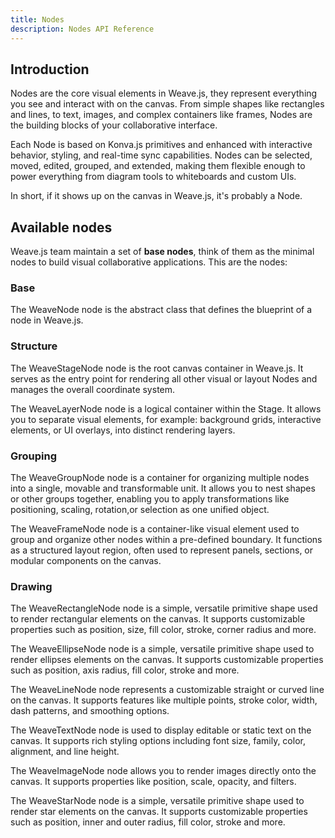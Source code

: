 ```yaml
---
title: Nodes
description: Nodes API Reference
---
```



## Introduction

Nodes are the core visual elements in Weave.js, they represent everything you see and
interact with on the canvas. From simple shapes like rectangles and lines, to text, images,
and complex containers like frames, Nodes are the building blocks of your collaborative
interface.

Each Node is based on Konva.js primitives and enhanced with interactive behavior, styling,
and real-time sync capabilities. Nodes can be selected, moved, edited, grouped, and extended,
making them flexible enough to power everything from diagram tools to whiteboards and custom UIs.

In short, if it shows up on the canvas in Weave.js, it's probably a Node.

## Available nodes

Weave.js team maintain a set of **base nodes**, think of them as the minimal nodes to
build visual collaborative applications. This are the nodes:

### Base

<Cards>

<Card href="/docs/sdk/api-reference/nodes/node" title='WeaveNode'>

The WeaveNode node is the abstract class that defines the blueprint of a node in Weave.js.

</Card>

</Cards>

### Structure

<Cards>

<Card href="/docs/sdk/api-reference/nodes/stage" title='WeaveStageNode'>

The WeaveStageNode node is the root canvas container in Weave.js. It serves as the entry point
for rendering all other visual or layout Nodes and manages the overall coordinate system.

</Card>

<Card href="/docs/sdk/api-reference/nodes/layer" title='WeaveLayerNode'>

The WeaveLayerNode node is a logical container within the Stage. It allows you to separate visual
elements, for example: background grids, interactive elements, or UI overlays, into
distinct rendering layers.

</Card>

</Cards>

### Grouping

<Cards>

<Card href="/docs/sdk/api-reference/nodes/group" title='WeaveGroupNode'>

The WeaveGroupNode node is a container for organizing multiple nodes into a single, movable
and transformable unit. It allows you to nest shapes or other groups together, enabling
you to apply transformations like positioning, scaling, rotation,or selection as one
unified object.

</Card>

<Card href="/docs/sdk/api-reference/nodes/frame" title='WeaveFrameNode'>

The WeaveFrameNode node is a container-like visual element used to group and organize other
nodes within a pre-defined boundary. It functions as a structured layout region, often
used to represent panels, sections, or modular components on the canvas.

</Card>

</Cards>

### Drawing

<Cards>

<Card href="/docs/sdk/api-reference/nodes/rectangle" title='WeaveRectangleNode'>

The WeaveRectangleNode node is a simple, versatile primitive shape used to render rectangular
elements on the canvas. It supports customizable properties such as position, size, fill color,
stroke, corner radius and more.

</Card>

<Card href="/docs/sdk/api-reference/nodes/ellipse" title='WeaveEllipseNode'>

The WeaveEllipseNode node is a simple, versatile primitive shape used to render ellipses
elements on the canvas. It supports customizable properties such as position, axis radius, fill color,
stroke and more.

</Card>

<Card href="/docs/sdk/api-reference/nodes/line" title='WeaveLineNode'>

The WeaveLineNode node represents a customizable straight or curved line on the canvas.
It supports features like multiple points, stroke color, width, dash patterns, and
smoothing options.

</Card>

<Card href="/docs/sdk/api-reference/nodes/text" title='WeaveTextNode'>

The WeaveTextNode node is used to display editable or static text on the canvas. It supports
rich styling options including font size, family, color, alignment, and line height.

</Card>

<Card href="/docs/sdk/api-reference/nodes/image" title='WeaveImageNode'>

The WeaveImageNode node allows you to render images directly onto the canvas. It supports
properties like position, scale, opacity, and filters.

</Card>

<Card href="/docs/sdk/api-reference/nodes/star" title='WeaveStarNode'>

The WeaveStarNode node is a simple, versatile primitive shape used to render star
elements on the canvas. It supports customizable properties such as position, inner and outer radius,
fill color, stroke and more.

</Card>

</Cards>

